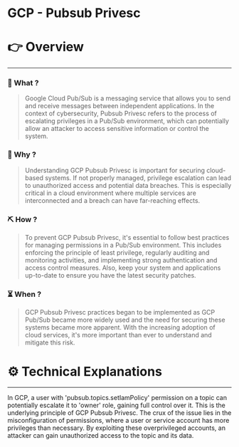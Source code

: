 # GCP - Pubsub Privesc


# 👉 Overview

---

### 👀 What ?

> Google Cloud Pub/Sub is a messaging service that allows you to send and receive messages between independent applications. In the context of cybersecurity, Pubsub Privesc refers to the process of escalating privileges in a Pub/Sub environment, which can potentially allow an attacker to access sensitive information or control the system.
> 

### 🧐 Why ?

> Understanding GCP Pubsub Privesc is important for securing cloud-based systems. If not properly managed, privilege escalation can lead to unauthorized access and potential data breaches. This is especially critical in a cloud environment where multiple services are interconnected and a breach can have far-reaching effects.
> 

### ⛏️ How ?

> To prevent GCP Pubsub Privesc, it's essential to follow best practices for managing permissions in a Pub/Sub environment. This includes enforcing the principle of least privilege, regularly auditing and monitoring activities, and implementing strong authentication and access control measures. Also, keep your system and applications up-to-date to ensure you have the latest security patches.
> 

### ⏳ When ?

> GCP Pubsub Privesc practices began to be implemented as GCP Pub/Sub became more widely used and the need for securing these systems became more apparent. With the increasing adoption of cloud services, it's more important than ever to understand and mitigate this risk.
> 

# ⚙️ Technical Explanations

---

In GCP, a user with 'pubsub.topics.setIamPolicy' permission on a topic can potentially escalate it to 'owner' role, gaining full control over it. This is the underlying principle of GCP Pubsub Privesc. The crux of the issue lies in the misconfiguration of permissions, where a user or service account has more privileges than necessary. By exploiting these overprivileged accounts, an attacker can gain unauthorized access to the topic and its data.
